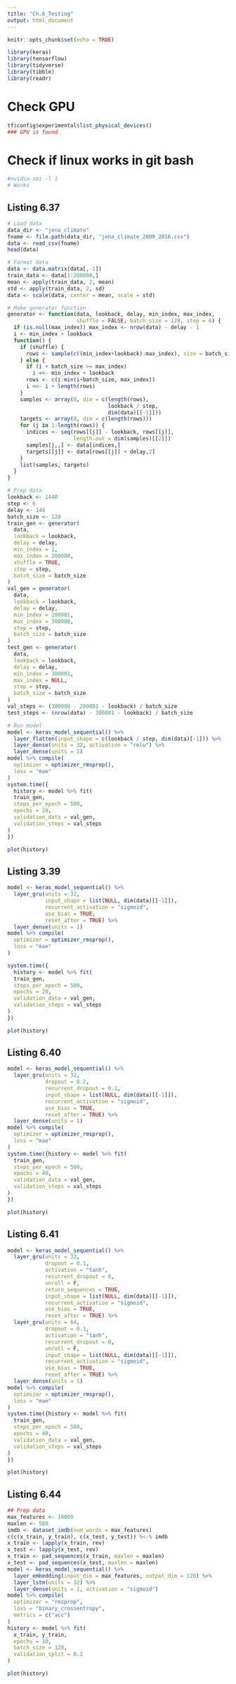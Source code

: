 ```yaml
---
title: "Ch.6_Testing"
output: html_document
---
```


```r
knitr::opts_chunk$set(echo = TRUE)
```

```r
library(keras)
library(tensorflow)
library(tidyverse)
library(tibble)
library(readr)
```

# Check GPU
```r
tf$config$experimental$list_physical_devices()
### GPU is found
```
# Check if linux works in git bash

```bash
#nvidia-smi -l 1
# Works
```

## Listing 6.37

```r
# Load data
data_dir <- "jena_climate"
fname <- file.path(data_dir, "jena_climate_2009_2016.csv")
data <- read_csv(fname)
head(data)
```

```r
# Format data
data <- data.matrix(data[,-1])
train_data <- data[1:200000,]
mean <- apply(train_data, 2, mean)
std <- apply(train_data, 2, sd)
data <- scale(data, center = mean, scale = std)
```


```r
# Make generator function
generator <- function(data, lookback, delay, min_index, max_index,
                      shuffle = FALSE, batch_size = 128, step = 6) {
  if (is.null(max_index)) max_index <- nrow(data) - delay - 1
  i <- min_index + lookback
  function() {
    if (shuffle) {
      rows <- sample(c((min_index+lookback):max_index), size = batch_size)
    } else {
      if (i + batch_size >= max_index)
        i <<- min_index + lookback
      rows <- c(i:min(i+batch_size, max_index))
      i <<- i + length(rows)
    }
    samples <- array(0, dim = c(length(rows),
                                lookback / step,
                                dim(data)[[-1]]))
    targets <- array(0, dim = c(length(rows)))
    for (j in 1:length(rows)) {
      indices <- seq(rows[[j]] - lookback, rows[[j]],
                     length.out = dim(samples)[[2]])
      samples[j,,] <- data[indices,]
      targets[[j]] <- data[rows[[j]] + delay,2]
    }
    list(samples, targets)
  }
}
```


```r
# Prep data
lookback <- 1440
step <- 6
delay <- 144
batch_size <- 128
train_gen <- generator(
  data,
  lookback = lookback,
  delay = delay,
  min_index = 1,
  max_index = 200000,
  shuffle = TRUE,
  step = step,
  batch_size = batch_size
)
val_gen = generator(
  data,
  lookback = lookback,
  delay = delay,
  min_index = 200001,
  max_index = 300000,
  step = step,
  batch_size = batch_size
)
test_gen <- generator(
  data,
  lookback = lookback,
  delay = delay,
  min_index = 300001,
  max_index = NULL,
  step = step,
  batch_size = batch_size
)
val_steps <- (300000 - 200001 - lookback) / batch_size
test_steps <- (nrow(data) - 300001 - lookback) / batch_size
```


```r
# Run model
model <- keras_model_sequential() %>%
  layer_flatten(input_shape = c(lookback / step, dim(data)[-1])) %>%
  layer_dense(units = 32, activation = "relu") %>%
  layer_dense(units = 1)
model %>% compile(
  optimizer = optimizer_rmsprop(),
  loss = "mae"
)
system.time({
  history <- model %>% fit(
  train_gen,
  steps_per_epoch = 500,
  epochs = 20,
  validation_data = val_gen,
  validation_steps = val_steps
)
})
```

```r
plot(history)
```

## Listing 3.39

```r
model <- keras_model_sequential() %>%
  layer_gru(units = 32,
            input_shape = list(NULL, dim(data)[[-1]]),
            recurrent_activation = "sigmoid",
            use_bias = TRUE,
            reset_after = TRUE) %>%
  layer_dense(units = 1)
model %>% compile(
  optimizer = optimizer_rmsprop(),
  loss = "mae"
)

system.time({
  history <- model %>% fit(
  train_gen,
  steps_per_epoch = 500,
  epochs = 20,
  validation_data = val_gen,
  validation_steps = val_steps
)
})
```

```r
plot(history)
```

## Listing 6.40

```r
model <- keras_model_sequential() %>%
  layer_gru(units = 32,
            dropout = 0.2,
            recurrent_dropout = 0.2,
            input_shape = list(NULL, dim(data)[[-1]]),
            recurrent_activation = "sigmoid",
            use_bias = TRUE,
            reset_after = TRUE) %>%
  layer_dense(units = 1)
model %>% compile(
  optimizer = optimizer_rmsprop(),
  loss = "mae"
)
system.time({history <- model %>% fit(
  train_gen,
  steps_per_epoch = 500,
  epochs = 40,
  validation_data = val_gen,
  validation_steps = val_steps
)
})
```

```r
plot(history)
```

## Listing 6.41
```r
model <- keras_model_sequential() %>%
  layer_gru(units = 32,
            dropout = 0.1,
            activation = "tanh",
            recurrent_dropout = 0,
            unroll = F,
            return_sequences = TRUE,
            input_shape = list(NULL, dim(data)[[-1]]),
            recurrent_activation = "sigmoid",
            use_bias = TRUE,
            reset_after = TRUE) %>%
  layer_gru(units = 64,
            dropout = 0.1,
            activation = "tanh",
            recurrent_dropout = 0,
            unroll = F,
            input_shape = list(NULL, dim(data)[[-1]]),
            recurrent_activation = "sigmoid",
            use_bias = TRUE,
            reset_after = TRUE) %>%
  layer_dense(units = 1)
model %>% compile(
  optimizer = optimizer_rmsprop(),
  loss = "mae"
)
system.time({history <- model %>% fit(
  train_gen,
  steps_per_epoch = 500,
  epochs = 40,
  validation_data = val_gen,
  validation_steps = val_steps
)
})
```

```r
plot(history)
```

## Listing 6.44
```r
## Prep data
max_features <- 10000                                              
maxlen <- 500                                                      
imdb <- dataset_imdb(num_words = max_features)
c(c(x_train, y_train), c(x_test, y_test)) %<-% imdb
x_train <- lapply(x_train, rev)                                    
x_test <- lapply(x_test, rev)
x_train <- pad_sequences(x_train, maxlen = maxlen)                 
x_test <- pad_sequences(x_test, maxlen = maxlen)
model <- keras_model_sequential() %>%
  layer_embedding(input_dim = max_features, output_dim = 128) %>%
  layer_lstm(units = 32) %>%
  layer_dense(units = 1, activation = "sigmoid")
model %>% compile(
  optimizer = "rmsprop",
  loss = "binary_crossentropy",
  metrics = c("acc")
)
history <- model %>% fit(
  x_train, y_train,
  epochs = 10,
  batch_size = 128,
  validation_split = 0.2
)
```

```r
plot(history)
```
